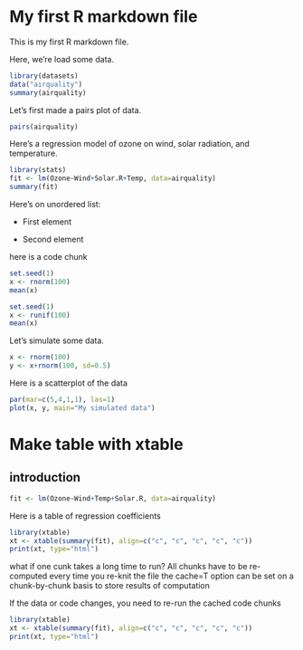 
My first R markdown file 
============================

This is my first R markdown file.

Here, we're load some data.

```r
library(datasets)
data("airquality")
summary(airquality)
```

Let's first made a pairs plot of data.

```r
pairs(airquality)
```

Here's a regression model of ozone on wind, solar radiation, and temperature.

```r
library(stats)
fit <- lm(Ozone~Wind+Solar.R+Temp, data=airquality)
summary(fit)
```

Here's on unordered list:

* First element 

* Second element


here is a code chunk

```r
set.seed(1)
x <- rnorm(100)
mean(x)
```


```r
set.seed(1)
x <- runif(100)
mean(x)
```


Let's  simulate some data.
```r
x <- rnorm(100)
y <- x+rnorm(100, sd=0.5)
```
Here is a scatterplot of the data

```r
par(mar=c(5,4,1,1), las=1)
plot(x, y, main="My simulated data")
```


# Make table with xtable

## introduction 

```r
fit <- lm(Ozone~Wind+Temp+Solar.R, data=airquality)
```

Here is a table of regression coefficients

```r
library(xtable)
xt <- xtable(summary(fit), align=c("c", "c", "c", "c", "c"))
print(xt, type="html")
```



what if one cunk takes a long time to run?
All chunks have to be re-computed every time you re-knit the file
the cache=T option can be set on a chunk-by-chunk basis to store results of computation

If the data or code changes, you need to re-run the cached code chunks 
```r
library(xtable)
xt <- xtable(summary(fit), align=c("c", "c", "c", "c", "c"))
print(xt, type="html")
```
